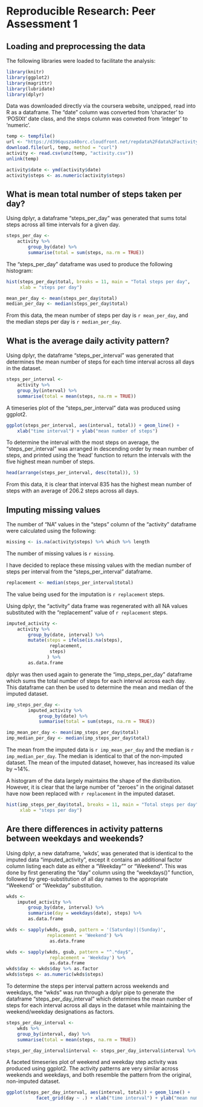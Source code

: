 # Reproducible Research: Peer Assessment 1


## Loading and preprocessing the data

The following libraries were loaded to facilitate the analysis:
```r
library(knitr)
library(ggplot2)
library(magrittr)
library(lubridate)
library(dplyr)
```

Data was downloaded directly via the coursera website, unzipped, read into R
as a dataframe. The "date" column was converted from 'character' to 'POSIXt' date class,
and the steps column was conveted from 'integer' to 'numeric'.
```r
temp <- tempfile()
url <- "https://d396qusza40orc.cloudfront.net/repdata%2Fdata%2Factivity.zip"
download.file(url, temp, method = "curl")
activity <- read.csv(unz(temp, "activity.csv"))
unlink(temp)

activity$date <- ymd(activity$date)
activity$steps <- as.numeric(activity$steps)
```


## What is mean total number of steps taken per day?
Using dplyr, a dataframe "steps_per_day" was generated that sums total steps across
all time intervals for a given day.
```r
steps_per_day <-
    activity %>%
        group_by(date) %>%
        summarise(total = sum(steps, na.rm = TRUE))
```

The "steps_per_day" dataframe was used to produce the following histogram:
```r
hist(steps_per_day$total, breaks = 11, main = "Total steps per day", 
     xlab = "steps per day")
```

```r
mean_per_day <- mean(steps_per_day$total)
median_per_day <- median(steps_per_day$total)
```

From this data, the mean number of steps per day is `r mean_per_day`, and the median steps per day is `r median_per_day`.


## What is the average daily activity pattern?

Using dplyr, the dataframe "steps_per_interval" was generated that determines the mean number of steps
for each time interval across all days in the dataset.
```r
steps_per_interval <-
    activity %>%
    group_by(interval) %>%
    summarise(total = mean(steps, na.rm = TRUE))
```

A timeseries plot of the "steps_per_interval" data was produced using ggplot2. 
```r
ggplot(steps_per_interval, aes(interval, total)) + geom_line() + 
    xlab("time interval") + ylab("mean number of steps")
```

To determine the interval with the most steps on average, the "steps_per_interval" was
arranged in descending order by mean number of steps, and printed using the 'head'
function to return the intervals with the five highest mean number of steps.
```r
head(arrange(steps_per_interval, desc(total)), 5)
```

From this data, it is clear that interval 835 has the highest mean number of steps with an average of 206.2 steps across all days.

## Imputing missing values

The number of "NA" values in the "steps" column of the "activity" dataframe were 
calculated using the following:
```r
missing <- is.na(activity$steps) %>% which %>% length
```

The number of missing values is `r missing`.

I have decided to replace these missing values with the median number of steps per
interval from the "steps_per_interval" dataframe. 
```r
replacement <- median(steps_per_interval$total)
```

The value being used for the imputation is `r replacement` steps.

Using dplyr, the "activity" data frame was regenerated with all NA values substituted
with the "replacement" value of `r replacement` steps.
```r
imputed_activity <-
    activity %>%
        group_by(date, interval) %>%
        mutate(steps = ifelse(is.na(steps),
                replacement,
                steps)
               ) %>%
        as.data.frame
```

dplyr was then used again to generate the "imp_steps_per_day" dataframe which sums
the total number of steps for each interval across each day. This dataframe can then
be used to determine the mean and median of the imputed dataset.
```r
imp_steps_per_day <-
        imputed_activity %>%
            group_by(date) %>%
            summarise(total = sum(steps, na.rm = TRUE))
```
```r
imp_mean_per_day <- mean(imp_steps_per_day$total)
imp_median_per_day <- median(imp_steps_per_day$total)
```

The mean from the imputed data is `r imp_mean_per_day` and the median is 
`r imp_median_per_day`. The median is identical to that of the non-imputed dataset. The
mean of the imputed dataset, however, has increased its value by ~14%.

A histogram of the data largely maintains the shape of the distribution. However, it
is clear that the large number of "zeroes" in the original dataset have now been 
replaced with `r replacement` in the imputed dataset.
```r
hist(imp_steps_per_day$total, breaks = 11, main = "Total steps per day", 
     xlab = "steps per day")
```




## Are there differences in activity patterns between weekdays and weekends?

Using dplyr, a new dataframe, 'wkds', was generated that is identical to the imputed
data "imputed_activity", except it contains an additional factor column listing each 
date as either a "Weekday"" or "Weekend". This was done by first generating the "day"
column using the "weekdays()" function, followed by grep-substitution of all day names
to the appropriate "Weekend" or "Weekday" substitution.
```r
wkds <- 
    imputed_activity %>%
        group_by(date, interval) %>%
        summarise(day = weekdays(date), steps) %>%
        as.data.frame

wkds <- sapply(wkds, gsub, pattern = '(Saturday)|(Sunday)', 
               replacement = 'Weekend') %>%
                as.data.frame

wkds <- sapply(wkds, gsub, pattern = "^.*day$", 
                replacement = 'Weekday') %>%
                as.data.frame
wkds$day <- wkds$day %>% as.factor
wkds$steps <- as.numeric(wkds$steps)
```

To determine the steps per interval pattern across weekends and weekdays, the "wkds" was
run through a dplyr pipe to generate the dataframe "steps_per_day_interval" which 
determines the mean number of steps for each interval across all days in the dataset
while maintaining the weekend/weekday designations as factors.
```r
steps_per_day_interval <-
    wkds %>%
    group_by(interval, day) %>%
    summarise(total = mean(steps, na.rm = TRUE))

steps_per_day_interval$interval <- steps_per_day_interval$interval %>% as.numeric
```

A faceted timeseries plot of weekend and weekday step activity was produced using 
ggplot2. The activity patterns are very similar across weekends and weekdays, and both
resemble the pattern from the original, non-imputed dataset.
```r

ggplot(steps_per_day_interval, aes(interval, total)) + geom_line() +
           facet_grid(day ~ .) + xlab("time interval") + ylab("mean number of steps")
```


